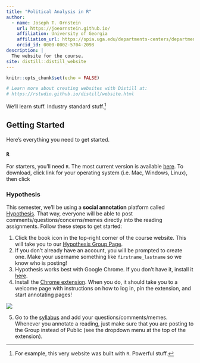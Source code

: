 ```yaml
---
title: "Political Analysis in R"
author:
  - name: Joseph T. Ornstein 
    url: https://joeornstein.github.io/
    affiliation: University of Georgia
    affiliation_url: https://spia.uga.edu/departments-centers/department-of-political-science/
    orcid_id: 0000-0002-5704-2098
description: |
  The website for the course.
site: distill::distill_website
---
```


```r
knitr::opts_chunk$set(echo = FALSE)

# Learn more about creating websites with Distill at:
# https://rstudio.github.io/distill/website.html

```

We'll learn stuff. Industry standard stuff.[^1]

[^1]: For example, this very website was built with `R`. Powerful stuff.

## Getting Started

Here's everything you need to get started.

### `R`

For starters, you'll need `R`. The most current version is available [here](https://cloud.r-project.org/). To download, click link for your operating system (i.e. Mac, Windows, Linux), then click

### Hypothesis

This semester, we'll be using a **social annotation** platform called [Hypothesis](https://web.hypothes.is/). That way, everyone will be able to post comments/questions/concerns/memes directly into the reading assignments. Follow these steps to get started:

1.  Click the book icon in the top-right corner of the course website. This will take you to our [Hypothesis Group Page](https://hypothes.is/groups/eE6yBNm8/test-group).
2.  If you don't already have an account, you will be prompted to create one. Make your username something like `firstname_lastname` so we know who is posting!
3.  Hypothesis works best with Google Chrome. If you don't have it, install it [here](https://www.google.com/chrome/).
4.  Install the [Chrome extension](https://chrome.google.com/webstore/detail/hypothesis-web-pdf-annota/bjfhmglciegochdpefhhlphglcehbmek?hl=en). When you do, it should take you to a welcome page with instructions on how to log in, pin the extension, and start annotating pages!

![](img/hypothesis-tutorial/extension-setup.png)

5.  Go to the [syllabus](https://joeornstein.github.io/pols-3230/) and add your questions/comments/memes. Whenever you annotate a reading, just make sure that you are posting to the Group instead of Public (see the dropdown menu at the top of the extension).
